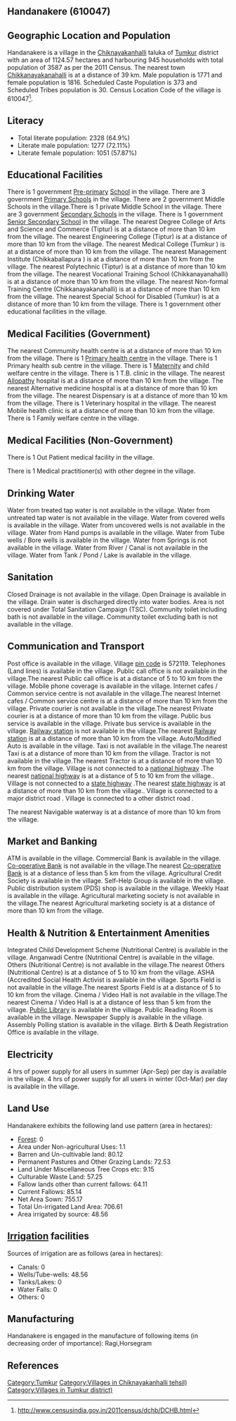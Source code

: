 {{Infobox settlement
| name=Handanakere
| native_name=
| native_name_lang=
| other_name=
| nickname=
| settlement_type=Village
| image_skyline=
| image_alt=
| image_caption=
| pushpin_map=India Karnataka
| pushpin_label_position=right
| pushpin_map_alt=
| pushpin_map_caption=Location in Karnataka, India
| latd=
| latm=
| lats=
| latNS=
| longd=
| longm=
| longs=
| longEW=
| coordinates_display=inline,title
| subdivision_type=Country
| subdivision_name={{flag|India}}
| subdivision_type1=[[States and territories of India|State]]
| subdivision_name1=Karnataka 
| subdivision_type2=[[List of districts of India|District]]
| subdivision_name2=Tumkur
| subdivision_type3=Tahsil
| subdivision_name3=Chiknayakanhalli 
| website=
| established_title=<!-- Established -->
| established_date=
| founder=
| named_for=
| government_type=
| governing_body=
| unit_pref=Metric=
| area_footnotes=
| area_rank=
| area_total_km2=11.25
| elevation_footnotes=
| elevation_m=
| population_total=3587
| population_as_of=2011
| population_rank=
| population_density_km2=318
| population_demonym=
| population_footnotes=
| demographics_type1=Languages
| demographics1_title1=Official
| demographics1_info1=[[Kannada language|Kannada]]
| timezone1=[[Indian Standard Time|IST]]
| utc_offset1==+5:30
| postal_code_type=[[Postal Index Number|PIN]]
| postal_code=572119
| area_code_type=Telephone code
| area_code=
| registration_plate=
| blank1_name_sec1=Nearest city
| blank1_info_sec1=[[Chikkanayakanahalli]]
| blank2_name_sec1=[[Human sex ratio|Sex ratio]]
| blank2_info_sec1=1025 [[male|♂]]/[[female|♀]]
| blank3_name_sec1=Literacy
| blank3_info_sec1=64.9%
| blank1_name_sec2=[[2011 Census of India|2011 census]] code
| blank1_info_sec2=610047
| footnotes=
}}

== Handanakere (610047) ==

== Geographic Location and Population ==

Handanakere is a village in the [[Chiknayakanhalli ]] taluka of [[Tumkur]] district with an area of 1124.57 hectares and harbouring 945 households with total population of 3587 as per the 2011 Census. The nearest town [[Chikkanayakanahalli]] is at a distance of 39 km. Male population is 1771 and female population is 1816. Scheduled Caste Population is 373 and Scheduled Tribes population is 30. Census Location Code of the village is 610047<ref>http://www.censusindia.gov.in/2011census/dchb/DCHB.html</ref>.


== Literacy ==  
* Total literate population: 2328 (64.9%)
* Literate male population: 1277 (72.11%)
* Literate female population: 1051 (57.87%)


== Educational Facilities ==  
There is 1 government [[Pre-primary]] [[School]] in the village.
There are 3 government [[Primary School]]s in the village.
There are 2 government Middle Schools in the village.There is 1 private Middle School in the village.
There are 3 government [[Secondary School]]s in the village.
There is 1 government [[Senior Secondary School]] in the village.
The nearest Degree College of Arts and Science and Commerce (Tiptur) is at a distance of more than 10 km from the village.
The nearest Engineering College (Tiptur) is at a distance of more than 10 km from the village.
The nearest Medical College (Tumkur ) is at a distance of more than 10 km from the village.
The nearest Management Institute (Chikkaballapura ) is at a distance of more than 10 km from the village.
The nearest Polytechnic (Tiptur) is at a distance of more than 10 km from the village.
The nearest Vocational Training School (Chikkanayanahalli) is at a distance of more than 10 km from the village.
The nearest Non-formal Training Centre (Chikkanayakanahalli) is at a distance of more than 10 km from the village.
The nearest Special School for Disabled (Tumkur) is at a distance of more than 10 km from the village.
There is 1 government other educational facilities in the village.


== Medical Facilities (Government) ==
The nearest Commumity health centre is at a distance of more than 10 km from the village.
There is 1 [[Primary health centre]] in the village.
There is 1 Primary health sub centre in the village.
There is 1 [[Maternity]] and child welfare centre in the village.
There is 1 T.B. clinic in the village.
The nearest [[Allopathy]] hospital is at a distance of more than 10 km from the village.
The nearest Alternative medicine hospital is at a distance of more than 10 km from the village.
The nearest Dispensary is at a distance of more than 10 km from the village.
There is 1 Veterinary hospital in the village.
The nearest Mobile health clinic is at a distance of more than 10 km from the village.
There is 1 Family welfare centre in the village.


== Medical Facilities (Non-Government) ==
There is 1 Out Patient medical facility in the village.



There is 1 Medical practitioner(s) with other degree in the village.






== Drinking Water ==
Water from treated tap water is not available in the village.
Water from untreated tap water is not available in the village.
Water from covered wells is available in the village.
Water from uncovered wells is not available in the village.
Water from Hand pumps is available in the village.
Water from Tube wells / Bore wells is available in the village.
Water from Springs is not available in the village.
Water from River / Canal is not available in the village.
Water from Tank / Pond / Lake is available in the village.


== Sanitation ==
Closed Drainage is not available in the village.
Open Drainage is available in the village.
Drain water is discharged directly into water bodies.
Area is not covered under Total Sanitation Campaign (TSC).
Community toilet including bath is not available in the village.
Community toilet excluding bath is not available in the village.


== Communication and Transport ==
Post office is available in the village.
Village [[pin code]] is 572119.
Telephones (Land lines) is available in the village.
Public call office is not available in the village.The nearest Public call office is at a distance of 5 to 10 km from the village.
Mobile phone coverage is available in the village.
Internet cafes / Common service centre is not available in the village.The nearest Internet cafes / Common service centre is at a distance of more than 10 km from the village.
Private courier is not available in the village.The nearest Private courier is at a distance of more than 10 km from the village.
Public bus service is available in the village.
Private bus service is available in the village.
[[Railway station]] is not available in the village.The nearest [[Railway station]] is at a distance of more than 10 km from the village.
Auto/Modified Auto is available in the village.
Taxi is not available in the village.The nearest Taxi is at a distance of more than 10 km from the village.
Tractor is not available in the village.The nearest Tractor is at a distance of more than 10 km from the village.
Village is not connected to a [[national highway]] .The nearest [[national highway]] is at a distance of 5 to 10 km from the village..
Village is not connected to a [[state highway]] .The nearest [[state highway]] is at a distance of more than 10 km from the village..
Village is connected to a major district road    .
Village is connected to a other district road  .



The nearest Navigable waterway is at a distance of more than 10 km from the village.



== Market and Banking ==
ATM is available in the village.
Commercial Bank is available in the village.
[[Co-operative Bank]] is not available in the village.The nearest [[Co-operative Bank]] is at a distance of less than 5 km from the village.
Agricultural Credit Society is available in the village.
Self-Help Group is available in the village.
Public distribution system (PDS) shop is available in the village.
Weekly Haat is available in the village.
Agricultural marketing society is not available in the village.The nearest Agricultural marketing society is at a distance of more than 10 km from the village.


== Health & Nutrition & Entertainment Amenities ==
Integrated Child Development Scheme (Nutritional Centre) is available in the village.
Anganwadi Centre (Nutritional Centre) is available in the village.
Others (Nutritional Centre) is not available in the village.The nearest Others (Nutritional Centre) is at a distance of 5 to 10 km from the village.
ASHA (Accredited Social Health Activist is available in the village.
Sports Field is not available in the village.The nearest Sports Field is at a distance of 5 to 10 km from the village.
Cinema / Video Hall is not available in the village.The nearest Cinema / Video Hall is at a distance of less than 5 km from the village.
[[Public Library]] is available in the village.
Public Reading Room is available in the village.
Newspaper Supply is available in the village.
Assembly Polling station is available in the village.
Birth & Death Registration Office is available in the village.


== Electricity ==






4 hrs of power supply for all users in summer (Apr-Sep) per day is available in the village.
4 hrs of power supply for all users in winter (Oct-Mar) per day is available in the village.


== Land Use ==
Handanakere exhibits the following land use pattern (area in hectares):
* [[Forest]]: 0
* Area under Non-agricultural Uses: 1.1
* Barren and Un-cultivable land: 80.12
* Permanent Pastures and Other Grazing Lands: 72.53
* Land Under Miscellaneous Tree Crops etc: 9.15
* Culturable Waste Land: 57.25
* Fallow lands other than current fallows: 64.11
* Current Fallows: 85.14
* Net Area Sown: 755.17
* Total Un-irrigated Land Area: 706.61
* Area irrigated by source: 48.56


== [[Irrigation]] facilities ==
Sources of irrigation are as follows (area in hectares):
* Canals: 0
* Wells/Tube-wells: 48.56
* Tanks/Lakes: 0
* Water Falls: 0
* Others: 0


== Manufacturing ==
Handanakere is engaged in the manufacture of following items (in decreasing order of importance): Ragi,Horsegram


[[Category:Tumkur]]
[[Category:Villages in Chiknayakanhalli  tehsil)]]
[[Category:Villages in Tumkur district)]]


== References ==
{{Reflist}}



